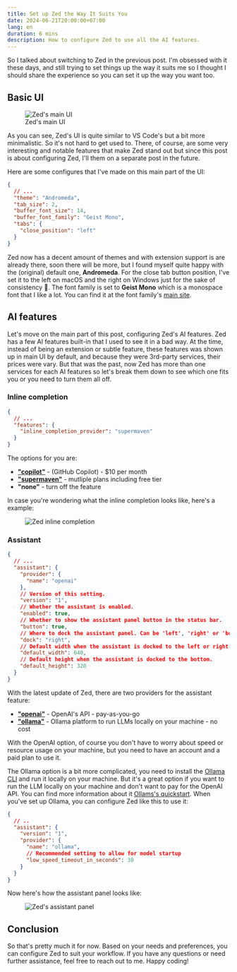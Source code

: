 ```yaml
---
title: Set up Zed the Way It Suits You
date: 2024-06-21T20:00:00+07:00
lang: en
duration: 6 mins
description: How to configure Zed to use all the AI features.
---
```


So I talked about switching to Zed in the previous post. I'm obsessed with it these days, and still trying to set things up the way it suits me so I thought I should share the experience so you can set it up the way you want too.

## Basic UI

<figure class="md:pt-5 lg:pt-10">
  <div class="lg:scale-120 md:scale-110">
    <Image src={zedMainUI} alt="Zed's main UI" />
  </div>
  <figcaption class="important-mt8 text-center">
    Zed's main UI
  </figcaption>
</figure>

As you can see, Zed's UI is quite similar to VS Code's but a bit more minimalistic. So it's not hard to get used to. There, of course, are some very interesting and notable features that make Zed stand out but since this post is about configuring Zed, I'll them on a separate post in the future.

Here are some configures that I've made on this main part of the UI:

```json
{
  // ...
  "theme": "Andromeda",
  "tab_size": 2,
  "buffer_font_size": 14,
  "buffer_font_family": "Geist Mono",
  "tabs": {
    "close_position": "left"
  }
}
```

Zed now has a decent amount of themes and with extension support is are already there, soon there will be more, but I found myself quite happy with the (original) default one, **Andromeda**. For the close tab button position, I've set it to the left on macOS and the right on Windows just for the sake of consistency 👀. The font family is set to **Geist Mono** which is a monospace font that I like a lot. You can find it at the font family's [main site](https://vercel.com/font).

## AI features

Let's move on the main part of this post, configuring Zed's AI features. Zed has a few AI features built-in that I used to see it in a bad way. At the time, instead of being an extension or subtle feature, these features was shown up in main UI by default, and because they were 3rd-party services, their prices were vary. But that was the past, now Zed has more than one services for each AI features so let's break them down to see which one fits you or you need to turn them all off.

### Inline completion

```json
{
  // ...
  "features": {
    "inline_completion_provider": "supermaven"
  }
}
```
The options for you are:
- [**"copilot"**](https://github.com/features/copilot) - (GitHub Copilot) - $10 per month
- [**"supermaven"**](https://supermaven.com) - mutliple plans including free tier
- **"none"** - turn off the feature

In case you're wondering what the inline completion looks like, here's a example:

<figure>
  <img src={zedInlineCompletion.src} alt="Zed inline completion" class="rounded-lg shadow-lg" />
</figure>

### Assistant

```json
{
  // ...
  "assistant": {
    "provider": {
      "name": "openai"
    },
    // Version of this setting.
    "version": "1",
    // Whether the assistant is enabled.
    "enabled": true,
    // Whether to show the assistant panel button in the status bar.
    "button": true,
    // Where to dock the assistant panel. Can be 'left', 'right' or 'bottom'.
    "dock": "right",
    // Default width when the assistant is docked to the left or right.
    "default_width": 640,
    // Default height when the assistant is docked to the bottom.
    "default_height": 320
  }
}
```

With the latest update of Zed, there are two providers for the assistant feature:
- [**"openai"**](https://openai.com) - OpenAI's API - pay-as-you-go
- [**"ollama"**](https://ollama.com/) - Ollama platform to run LLMs locally on your machine - no cost

With the OpenAI option, of course you don't have to worry about speed or resource usage on your machine, but you need to have an account and a paid plan to use it.

The Ollama option is a bit more complicated, you need to install the [Ollama CLI](https://github.com/ollama-ai/ollama) and run it locally on your machine. But it's a great option if you want to run the LLM locally on your machine and don't want to pay for the OpenAI API. You can find more information about it [Ollams's quickstart](https://github.com/ollama/ollama/blob/main/README.md#quickstart). When you've set up Ollama, you can configure Zed like this to use it:

```json
{
  // ..
  "assistant": {
    "version": "1",
    "provider": {
      "name": "ollama",
      // Recommended setting to allow for model startup
      "low_speed_timeout_in_seconds": 30
    }
  }
}
```

Now here's how the assistant panel looks like:

<figure class="md:py-5 lg:py-12">
  <div class="lg:scale-120 md:scale-110">
    <Image src={zedAssistantPanel} alt="Zed's assistant panel" class="rounded shadow-lg" />
  </div>
</figure>

## Conclusion

So that's pretty much it for now. Based on your needs and preferences, you can configure Zed to suit your workflow. If you have any questions or need further assistance, feel free to reach out to me. Happy coding!
